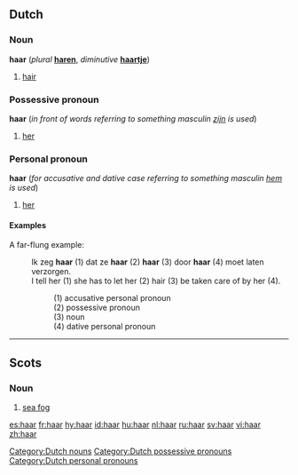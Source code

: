 ==Dutch==

===Noun===
'''haar''' {{n}} (''plural'' '''[[haren]]''', ''diminutive'' '''[[haartje]]''')

# [[hair]]

[[Category:Dutch nouns]]

===Possessive pronoun===
'''haar''' {{f}} (''in front of words referring to something masculin [[zijn]] is used'')

# [[her]]

[[Category:Dutch possessive pronouns]]

===Personal pronoun===
'''haar''' {{f}} (''for accusative and dative case referring to something masculin [[hem]] is used'')

# [[her]]

[[Category:Dutch personal pronouns]]

====Examples====
;A far-flung example:

:Ik zeg '''haar''' (1) dat ze '''haar''' (2) '''haar''' (3) door '''haar''' (4) moet laten verzorgen.<br />
:I tell her (1) she has to let her (2) hair (3) be taken care of by her (4).

::(1) accusative personal pronoun
::(2) possessive pronoun
::(3) noun
::(4) dative personal pronoun

----

==Scots==

===Noun===
{{sco-noun|-}}

# [[sea fog]]

[[es:haar]]
[[fr:haar]]
[[hy:haar]]
[[id:haar]]
[[hu:haar]]
[[nl:haar]]
[[ru:haar]]
[[sv:haar]]
[[vi:haar]]
[[zh:haar]]